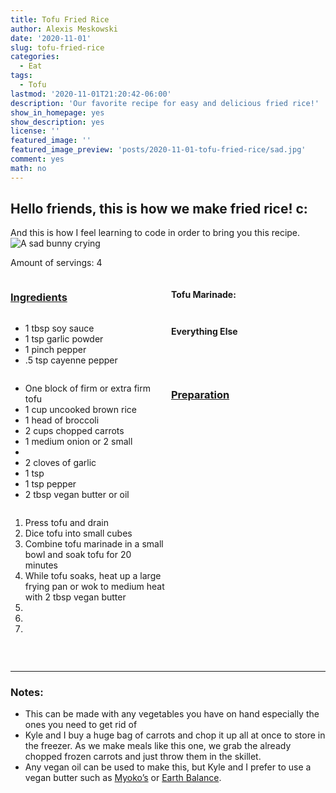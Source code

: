 ```yaml
---
title: Tofu Fried Rice
author: Alexis Meskowski
date: '2020-11-01'
slug: tofu-fried-rice
categories:
  - Eat
tags:
  - Tofu
lastmod: '2020-11-01T21:20:42-06:00'
description: 'Our favorite recipe for easy and delicious fried rice!'
show_in_homepage: yes
show_description: yes
license: ''
featured_image: ''
featured_image_preview: 'posts/2020-11-01-tofu-fried-rice/sad.jpg' 
comment: yes
math: no
---
```


## Hello friends, this is how we make fried rice! c:

<!-- featured_image_preview is 780x234 -->

And this is how I feel learning to code in order to bring you this recipe.
![A sad bunny crying](sad.jpg)

Amount of servings: 4

:::: {style="display: grid; grid-template-columns: 1fr 1fr; grid-column-gap: 10px;"}

::: {}

### <u>Ingredients</u>

#### Tofu Marinade:

- 1 tbsp soy sauce
- 1 tsp garlic powder
- 1 pinch pepper
- .5 tsp cayenne pepper

#### Everything Else

- One block of firm or extra firm tofu
- 1 cup uncooked brown rice
- 1 head of broccoli
- 2 cups chopped carrots
- 1 medium onion or 2 small
- 
- 2 cloves of garlic
- 1 tsp 
- 1 tsp pepper
- 2 tbsp vegan butter or oil

::: 

::: {}

### <u>Preparation</u> 

1. Press tofu and drain
2. Dice tofu into small cubes
3. Combine tofu marinade in a small bowl and soak tofu for 20 minutes
4. While tofu soaks, heat up a large frying pan or wok to medium heat with 2 tbsp vegan butter
5. 
6.
7.

:::

::::

<br>

---

### Notes:

- This can be made with any vegetables you have on hand especially the ones you need to get rid of
- Kyle and I buy a huge bag of carrots and chop it up all at once to store in the freezer. As we make meals like this one, we grab the already chopped frozen carrots and just throw them in the skillet. 
- Any vegan oil can be used to make this, but Kyle and I prefer to use a vegan butter such as [Myoko's](https://miyokos.com/collections/vegan-butter){target="_blank"} or [Earth Balance](https://earthbalancenatural.com/spreads/original-buttery-spread){target="_blank"}.
